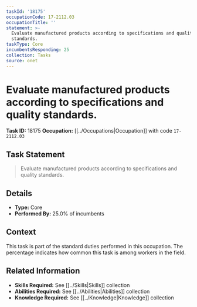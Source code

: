 ```yaml
---
taskId: '18175'
occupationCode: 17-2112.03
occupationTitle: ''
statement: >-
  Evaluate manufactured products according to specifications and quality
  standards.
taskType: Core
incumbentsResponding: 25
collection: Tasks
source: onet
---
```

# Evaluate manufactured products according to specifications and quality standards.

**Task ID:** 18175
**Occupation:** [[../Occupations|Occupation]] with code `17-2112.03`

## Task Statement

> Evaluate manufactured products according to specifications and quality standards.

## Details

- **Type:** Core
- **Performed By:** 25.0% of incumbents

## Context

This task is part of the standard duties performed in this occupation. The percentage indicates how common this task is among workers in the field.

## Related Information

- **Skills Required:** See [[../Skills|Skills]] collection
- **Abilities Required:** See [[../Abilities|Abilities]] collection
- **Knowledge Required:** See [[../Knowledge|Knowledge]] collection
